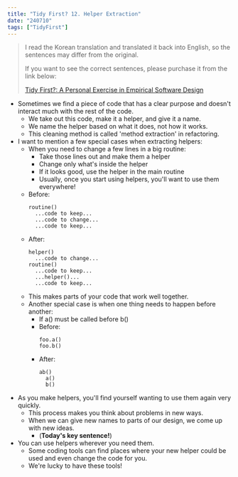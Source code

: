 ```yaml
---
title: "Tidy First? 12. Helper Extraction"
date: "240710"
tags: ["TidyFirst"]
---
```


> I read the Korean translation and translated it back into English, so the sentences may differ from the original.
>
> If you want to see the correct sentences, please purchase it from the link below:
>
> [Tidy First?: A Personal Exercise in Empirical Software Design](https://www.amazon.com/Tidy-First-Personal-Exercise-Empirical/dp/1098151240)

- Sometimes we find a piece of code that has a clear purpose and doesn't interact much with the rest of the code.
  - We take out this code, make it a helper, and give it a name.
  - We name the helper based on what it does, not how it works.
  - This cleaning method is called 'method extraction' in refactoring.
- I want to mention a few special cases when extracting helpers:
  - When you need to change a few lines in a big routine:
    - Take those lines out and make them a helper
    - Change only what's inside the helper
    - If it looks good, use the helper in the main routine
    - Usually, once you start using helpers, you'll want to use them everywhere!
  - Before:
    ```
    routine()
      ...code to keep...
      ...code to change...
      ...code to keep...
    ```
  - After:
    ```
    helper()
      ...code to change...
    routine()
      ...code to keep...
      ...helper()...
      ...code to keep...
    ```
  - This makes parts of your code that work well together.
  - Another special case is when one thing needs to happen before another:
    - If a() must be called before b()
    - Before:
      ```
      foo.a()
      foo.b()
      ```
    - After:
      ```
      ab()
        a()
        b()
      ```
- As you make helpers, you'll find yourself wanting to use them again very quickly.
  - This process makes you think about problems in new ways.
  - When we can give new names to parts of our design, we come up with new ideas.
    - (**Today's key sentence!**)
- You can use helpers wherever you need them.
  - Some coding tools can find places where your new helper could be used and even change the code for you.
  - We're lucky to have these tools!
